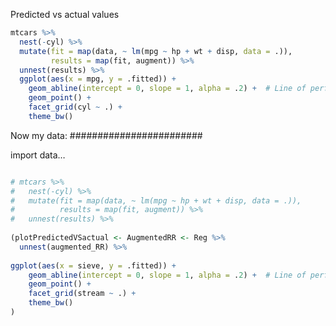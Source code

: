 Predicted vs actual values


```r
mtcars %>% 
  nest(-cyl) %>% 
  mutate(fit = map(data, ~ lm(mpg ~ hp + wt + disp, data = .)),
         results = map(fit, augment)) %>% 
  unnest(results) %>% 
  ggplot(aes(x = mpg, y = .fitted)) +
    geom_abline(intercept = 0, slope = 1, alpha = .2) +  # Line of perfect fit
    geom_point() +
    facet_grid(cyl ~ .) +
    theme_bw()
```

################################
Now my data:
########################

import data...
```r

```


```r
# mtcars %>% 
#   nest(-cyl) %>% 
#   mutate(fit = map(data, ~ lm(mpg ~ hp + wt + disp, data = .)),
#          results = map(fit, augment)) %>% 
#   unnest(results) %>% 
  
(plotPredictedVSactual <- AugmentedRR <- Reg %>% 
  unnest(augmented_RR) %>% 
  
ggplot(aes(x = sieve, y = .fitted)) +
    geom_abline(intercept = 0, slope = 1, alpha = .2) +  # Line of perfect fit
    geom_point() +
    facet_grid(stream ~ .) +
    theme_bw()
)

```





